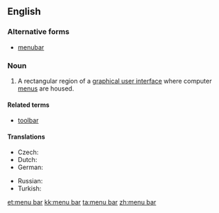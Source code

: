 ==English==
{{wikipedia}}

===Alternative forms===
* [[menubar]]

===Noun===
{{en-noun|sg=[[menu]] [[bar]]}}

# {{graphical user interface}} A rectangular region of a [[graphical user interface]] where computer [[menu]]s are housed.

====Related terms====
* [[toolbar]]

====Translations====
{{trans-top|rectangular region of a graphical user interface where computer menus are housed}}
* Czech: {{t-|cs|panel nabídek|m}}
* Dutch: {{t|nl|menubalk|m}}
* German: {{t|de|Menüleiste|f}}
{{trans-mid}}
* Russian: {{t|ru|строка меню|f|tr=stroká menjú|sc=Cyrl}}
* Turkish: {{t|tr|menü çubuğu}}
{{trans-bottom}}

[[et:menu bar]]
[[kk:menu bar]]
[[ta:menu bar]]
[[zh:menu bar]]